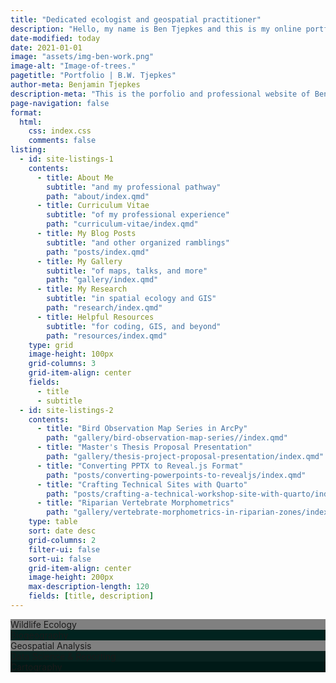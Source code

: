 ---
title: "Dedicated ecologist and geospatial practitioner"
description: "Hello, my name is Ben Tjepkes and this is my online portfolio showcasing my professional and creative projects. I am currently a graduate student at the University of Missouri in the Department of Geography where I use a variety of data science and geospatial tools to conduct research in wildlife ecology and biogeography."
date-modified: today
date: 2021-01-01
image: "assets/img-ben-work.png"
image-alt: "Image-of-trees."
pagetitle: "Portfolio | B.W. Tjepkes"
author-meta: Benjamin Tjepkes
description-meta: "This is the porfolio and professional website of Benjamin Tjepkes."
page-navigation: false
format:
  html:
    css: index.css
    comments: false
listing:
  - id: site-listings-1
    contents:
      - title: About Me
        subtitle: "and my professional pathway"
        path: "about/index.qmd"
      - title: Curriculum Vitae
        subtitle: "of my professional experience"
        path: "curriculum-vitae/index.qmd"
      - title: My Blog Posts
        subtitle: "and other organized ramblings"
        path: "posts/index.qmd"        
      - title: My Gallery
        subtitle: "of maps, talks, and more"
        path: "gallery/index.qmd"
      - title: My Research
        subtitle: "in spatial ecology and GIS"
        path: "research/index.qmd"
      - title: Helpful Resources
        subtitle: "for coding, GIS, and beyond"  
        path: "resources/index.qmd"
    type: grid
    image-height: 100px
    grid-columns: 3
    grid-item-align: center
    fields:
      - title
      - subtitle
  - id: site-listings-2
    contents:
      - title: "Bird Observation Map Series in ArcPy"
        path: "gallery/bird-observation-map-series//index.qmd"      
      - title: "Master's Thesis Proposal Presentation"
        path: "gallery/thesis-project-proposal-presentation/index.qmd"
      - title: "Converting PPTX to Reveal.js Format"
        path: "posts/converting-powerpoints-to-revealjs/index.qmd"
      - title: "Crafting Technical Sites with Quarto"
        path: "posts/crafting-a-technical-workshop-site-with-quarto/index.qmd"
      - title: "Riparian Vertebrate Morphometrics"
        path: "gallery/vertebrate-morphometrics-in-riparian-zones/index.qmd"
    type: table
    sort: date desc
    grid-columns: 2
    filter-ui: false
    sort-ui: false
    grid-item-align: center
    image-height: 200px
    max-description-length: 120
    fields: [title, description]
---


```{=html}
<!DOCTYPE html>
<html>
<head>
    <meta charset="UTF-8" />
    <title>title</title>
    <link rel="stylesheet" type="text/css" href="carousel/main.css">
</head>
<body>
    <div class="carousel">
        <div class="carousel__item" style="background-image: url('assets/square-contour-background.png'); background-color: gray;">Wildlife Ecology</div>
        <div class="carousel__item" style="background-image: url('assets/square-contour-background.png'); background-color: #01231f;">Biogeography</div>
        <div class="carousel__item" style="background-image: url('assets/square-contour-background.png'); background-color: gray;">Geospatial Analysis</div>
        <div class="carousel__item" style="background-image: url('assets/square-contour-background.png'); background-color: #08221f;">Data Science & Reporting</div>
        <div class="carousel__item" style="background-image: url('assets/square-contour-background.png'); background-color: #001a17;">Cartography</div>
    </div>
</body>
<script src="carousel/main.js"></script>
</html>
```


::: {#site-listings-1 }
:::


::: {#site-listings-2  .index-latest}
:::

